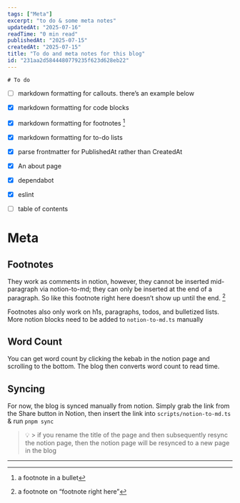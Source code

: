 ```yaml
---
tags: ["Meta"]
excerpt: "to do & some meta notes"
updatedAt: "2025-07-16"
readTime: "0 min read"
publishedAt: "2025-07-15"
createdAt: "2025-07-15"
title: "To do and meta notes for this blog"
id: "231aa2d5844480779235f623d628eb22"
---
```




    



    # To do


- [ ] markdown formatting for callouts. there’s an example below

- [x] markdown formatting for code blocks

- [x] markdown formatting for footnotes [^1]

- [x] markdown formatting for to-do lists

- [x] parse frontmatter for PublishedAt rather than CreatedAt

- [x] An about page

- [x] dependabot

- [x] eslint

- [ ] table of contents

# Meta


## Footnotes


They work as comments in notion, however, they cannot be inserted mid-paragraph via notion-to-md; they can only be inserted at the end of a paragraph. So like this footnote right here doesn’t show up until the end. [^2]


Footnotes also only work on h1s, paragraphs, todos, and bulletized lists. More notion blocks need to be added to `notion-to-md.ts` manually


## Word Count


You can get word count by clicking the kebab in the notion page and scrolling to the bottom. The blog then converts word count to read time.


## Syncing


For now, the blog is synced manually from notion. Simply grab the link from the Share button in Notion, then insert the link into `scripts/notion-to-md.ts` & run `pnpm sync`


> 💡 > if you rename the title of the page and then subsequently resync the notion page, then the notion page will be resynced to a new page in the blog



    
---
[^1]: a footnote in a bullet
[^2]: a footnote on “footnote right here”
